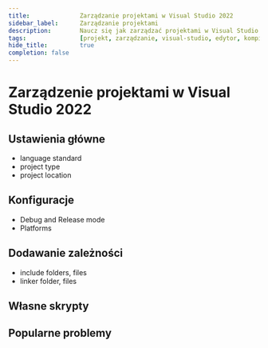 ```yaml
---
title:				Zarządzanie projektami w Visual Studio 2022
sidebar_label:		Zarządzanie projektami
description:		Naucz się jak zarządzać projektami w Visual Studio 2022
tags:				[projekt, zarządzanie, visual-studio, edytor, kompilator, ustawienia, narzędzie, windows]
hide_title:			true
completion: false
---
```



# Zarządzenie projektami w Visual Studio 2022

## Ustawienia główne

<ImproveSection />

- language standard
- project type
- project location

## Konfiguracje

<ImproveSection />

- Debug and Release mode
- Platforms

## Dodawanie zależności

<ImproveSection />

- include folders, files
- linker folder, files

## Własne skrypty

<ImproveSection />

## Popularne problemy

<ImproveSection />
